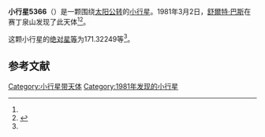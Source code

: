 {{Infobox planet
| bgcolour = #FFFFC0
| name = 5366 Rhianjones
| symbol = 
| image = 
| caption = 
| discovery = yes
| discovery_ref = 
| discoverer = [[舒爾特·巴斯|舒爾特·巴斯]]
| discovery_site = [[赛丁泉山|赛丁泉山]] 
| discovered = 1981年3月2日
| designations = yes
| mp_name = 
| named_after = 
| alt_names = 1981 EY30/ 1972 TH8 / 1982 SX6 / 1989 WD2
| mp_category = [[主带小行星|主带小行星]]
| orbit_ref = <ref name="a">[http://ssd.jpl.nasa.gov/sbdb.cgi?sstr=5366 5366 Rhianjones] {{Wayback|url=http://ssd.jpl.nasa.gov/sbdb.cgi?sstr=5366 |date=20201124020508 }}，小行星數據庫瀏覽器（JPL Small-Body Database Browser）－[[美国国家航空航天局|美国国家航空航天局]]喷气推进实验室</ref>
| epoch = 2456400.5 (2013年4月18日更新)
| aphelion = {{convert|2.7023849|AU|km|3|abbr=on|lk=out}}
| perihelion = {{convert|1.7817983|AU|km|3|abbr=on}}
| semimajor = {{convert|2.2420916|AU|km|3|abbr=on}}
| eccentricity = 0.2052964
| period = 1226.24842 [[日|日]]<br />3.36[[儒略年|儒略年]]
| avg_speed = 
| inclination = 4.04315
| asc_node = 158.44207
| mean_anomaly = 
| arg_peri = 171.32249
| satellites = 
| physical_characteristics = yes
| dimensions = 
| mass = 
| density = 
| surface_grav = 
| escape_velocity = 
| sidereal_day = 
| axial_tilt = 
| pole_ecliptic_lat = 
| pole_ecliptic_lon = 
| albedo = 
| temperatures= 
| temp_name1 = 
| mean_temp_1 = 
| max_temp_1 = 
| temp_name2 = 
| max_temp_2 = 
| spectral_type = 
| abs_magnitude = 171.32249
}}

'''小行星5366'''（{{lang-en|5366 Rhianjones}}）是一颗围绕[[太阳|太阳]][[公转|公转]]的[[小行星|小行星]]。1981年3月2日，[[舒爾特·巴斯|舒爾特·巴斯]]在赛丁泉山发现了此天体<ref name="a" /><ref>{{cite news|title=小行星列表|url=http://cfa-www.harvard.edu/iau/lists/NumberedMPs.txt|accessdate=2013-07-08|newspaper=哈佛大学|archive-date=2008-05-17|archive-url=https://web.archive.org/web/20080517010638/http://cfa-www.harvard.edu/iau/lists/NumberedMPs.txt|dead-url=no}}</ref>。

这颗小行星的[[绝对星等|绝对星等]]为171.32249等<ref name="a" />。

==参考文献==
{{reflist}}
{{Minor Planet Number|[[小行星5365|小行星5365]]|[[小行星5367|小行星5367]]}}

{{小天体}}

[[Category:小行星带天体|Category:小行星带天体]]
[[Category:1981年发现的小行星|Category:1981年发现的小行星]]

{{asteroid-stub}}